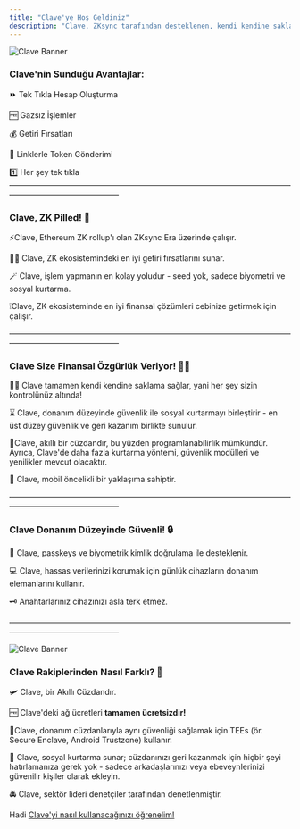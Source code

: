 ```yaml
---
title: "Clave'ye Hoş Geldiniz"
description: "Clave, ZKsync tarafından desteklenen, kendi kendine saklama imkanı sunan bir akıllı cüzdandır. Kullanıcı dostu ödeme deneyimi ve sıfır işlem ücreti ile tasarlanmıştır. Clave ile kripto para herkes için erişilebilir hale geliyor."
---
```



![Clave Banner](./images/banner.png)



### Clave'nin Sunduğu Avantajlar:
⏩ Tek Tıkla Hesap Oluşturma

🆓 Gazsız İşlemler

💰 Getiri Fırsatları

🔗 Linklerle Token Gönderimi

1️⃣ Her şey tek tıkla
——————————————————————————————————————————————————

### Clave, ZK Pilled! 💊
⚡️Clave, Ethereum ZK rollup'ı olan ZKsync Era üzerinde çalışır.

🫵🏻 Clave, ZK ekosistemindeki en iyi getiri fırsatlarını sunar.

🪄 Clave, işlem yapmanın en kolay yoludur - seed yok, sadece biyometri ve sosyal kurtarma. 

❕Clave, ZK ekosisteminde en iyi finansal çözümleri cebinize getirmek için çalışır.

——————————————————————————————————————————————————

### Clave Size Finansal Özgürlük Veriyor! ⛓️‍💥

🤼‍♂️ Clave tamamen kendi kendine saklama sağlar, yani her şey sizin kontrolünüz altında!

⌛️ Clave, donanım düzeyinde güvenlik ile sosyal kurtarmayı birleştirir - en üst düzey güvenlik ve geri kazanım birlikte sunulur.

📱Clave, akıllı bir cüzdandır, bu yüzden programlanabilirlik mümkündür. Ayrıca, Clave'de daha fazla kurtarma yöntemi, güvenlik modülleri ve yenilikler mevcut olacaktır.

📲 Clave, mobil öncelikli bir yaklaşıma sahiptir.

——————————————————————————————————————————————————

### Clave Donanım Düzeyinde Güvenli! 🔒

🎫 Clave, passkeys ve biyometrik kimlik doğrulama ile desteklenir.

💻 Clave, hassas verilerinizi korumak için günlük cihazların donanım elemanlarını kullanır.

🗝️ Anahtarlarınız cihazınızı asla terk etmez.

——————————————————————————————————————————————————

![Clave Banner](./images/banner2.png)


### Clave Rakiplerinden Nasıl Farklı? 👾

🛩️ Clave, bir Akıllı Cüzdandır.

🆓 Clave'deki ağ ücretleri **tamamen ücretsizdir!**

🌽Clave, donanım cüzdanlarıyla aynı güvenliği sağlamak için TEEs (ör. Secure Enclave, Android Trustzone) kullanır.

🤽 Clave, sosyal kurtarma sunar; cüzdanınızı geri kazanmak için hiçbir şeyi hatırlamanıza gerek yok - sadece arkadaşlarınızı veya ebeveynlerinizi güvenilir kişiler olarak ekleyin. 

🚔 Clave, sektör lideri denetçiler tarafından denetlenmiştir.

Hadi [Clave'yi nasıl kullanacağınızı öğrenelim!](how-to-create-account)